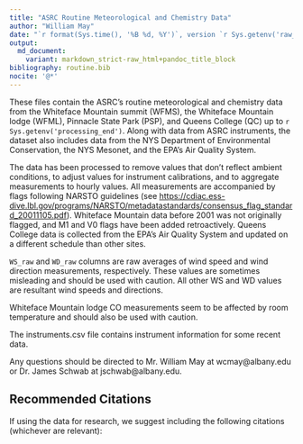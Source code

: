 ```yaml
---
title: "ASRC Routine Meteorological and Chemistry Data"
author: "William May"
date: "`r format(Sys.time(), '%B %d, %Y')`, version `r Sys.getenv('raw_version')`"
output:
  md_document:
    variant: markdown_strict-raw_html+pandoc_title_block
bibliography: routine.bib
nocite: '@*'
---
```


These files contain the ASRC's routine meteorological and chemistry data from
the Whiteface Mountain summit (WFMS), the Whiteface Mountain lodge (WFML),
Pinnacle State Park (PSP), and Queens College (QC) up to
`r Sys.getenv('processing_end')`. Along with data from ASRC instruments, the
dataset also includes data from the NYS Department of Environmental
Conservation, the NYS Mesonet, and the EPA's Air Quality System.

The data has been processed to remove values that don't reflect ambient
conditions, to adjust values for instrument calibrations, and to aggregate
measurements to hourly values. All measurements are accompanied by flags
following NARSTO guidelines (see
<https://cdiac.ess-dive.lbl.gov/programs/NARSTO/metadatastandards/consensus_flag_standard_20011105.pdf>).
Whiteface Mountain data before 2001 was not originally flagged, and M1 and V0
flags have been added retroactively. Queens College data is collected from the
EPA's Air Quality System and updated on a different schedule than other sites.

`WS_raw` and `WD_raw` columns are raw averages of wind speed and wind direction
measurements, respectively. These values are sometimes misleading and should be
used with caution. All other WS and WD values are resultant wind speeds and
directions.

Whiteface Mountain lodge CO measurements seem to be affected by room temperature
and should also be used with caution.

The instruments.csv file contains instrument information for some recent data.

Any questions should be directed to Mr. William May at wcmay@albany.edu or
Dr. James Schwab at jschwab@albany.edu.

## Recommended Citations

If using the data for research, we suggest including the following citations
(whichever are relevant):
